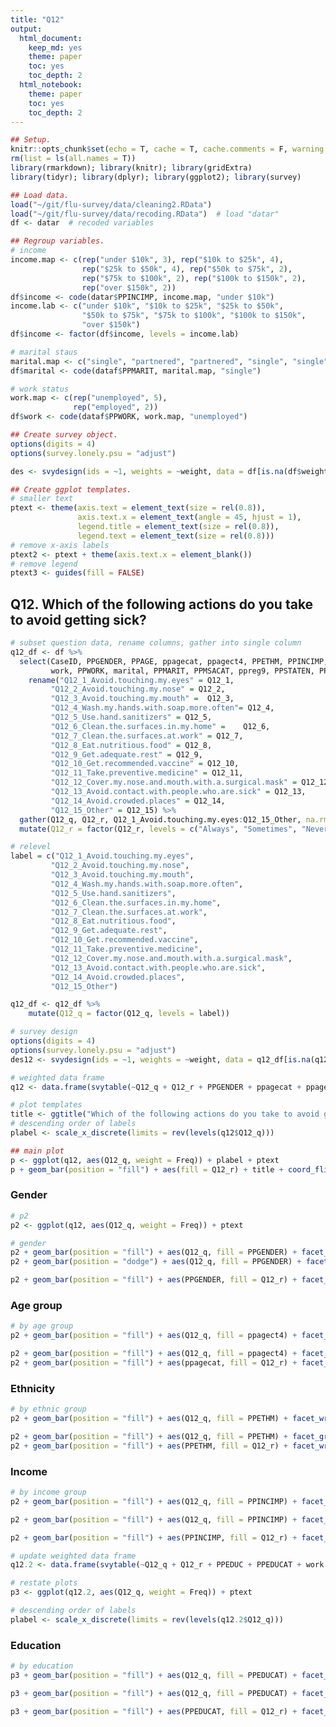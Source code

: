 ```yaml
---
title: "Q12"
output:
  html_document:
    keep_md: yes
    theme: paper
    toc: yes
    toc_depth: 2
  html_notebook:
    theme: paper
    toc: yes
    toc_depth: 2
---
```


```r
## Setup.
knitr::opts_chunk$set(echo = T, cache = T, cache.comments = F, warning = F, message = F)
rm(list = ls(all.names = T))
library(rmarkdown); library(knitr); library(gridExtra)
library(tidyr); library(dplyr); library(ggplot2); library(survey)
```

```r
## Load data.
load("~/git/flu-survey/data/cleaning2.RData")
load("~/git/flu-survey/data/recoding.RData")  # load "datar"
df <- datar  # recoded variables
```

```r
## Regroup variables.
# income
income.map <- c(rep("under $10k", 3), rep("$10k to $25k", 4),
                rep("$25k to $50k", 4), rep("$50k to $75k", 2),
                rep("$75k to $100k", 2), rep("$100k to $150k", 2),
                rep("over $150k", 2))
df$income <- code(datar$PPINCIMP, income.map, "under $10k")
income.lab <- c("under $10k", "$10k to $25k", "$25k to $50k",
                "$50k to $75k", "$75k to $100k", "$100k to $150k",
                "over $150k")
df$income <- factor(df$income, levels = income.lab)

# marital staus
marital.map <- c("single", "partnered", "partnered", "single", "single", "single")
df$marital <- code(dataf$PPMARIT, marital.map, "single")

# work status
work.map <- c(rep("unemployed", 5),
              rep("employed", 2))
df$work <- code(dataf$PPWORK, work.map, "unemployed")
```

```r
## Create survey object.
options(digits = 4)
options(survey.lonely.psu = "adjust")

des <- svydesign(ids = ~1, weights = ~weight, data = df[is.na(df$weight)==F, ])
```

```r
## Create ggplot templates.
# smaller text
ptext <- theme(axis.text = element_text(size = rel(0.8)),
               axis.text.x = element_text(angle = 45, hjust = 1),
               legend.title = element_text(size = rel(0.8)),
               legend.text = element_text(size = rel(0.8)))
# remove x-axis labels
ptext2 <- ptext + theme(axis.text.x = element_blank())
# remove legend
ptext3 <- guides(fill = FALSE)
```


## Q12. Which of the following actions do you take to avoid getting sick?


```r
# subset question data, rename columns, gather into single column
q12_df <- df %>%
  select(CaseID, PPGENDER, PPAGE, ppagecat, ppagect4, PPETHM, PPINCIMP, PPEDUC, PPEDUCAT,
         work, PPWORK, marital, PPMARIT, PPMSACAT, ppreg9, PPSTATEN, PPHOUSE, PPRENT, PPNET, Q12_1:Q12_15, weight) %>%
    rename("Q12_1_Avoid.touching.my.eyes" = Q12_1,
         "Q12_2_Avoid.touching.my.nose" = Q12_2,
         "Q12_3_Avoid.touching.my.mouth" =	Q12_3,
         "Q12_4_Wash.my.hands.with.soap.more.often"= Q12_4,
         "Q12_5_Use.hand.sanitizers" = Q12_5,
         "Q12_6_Clean.the.surfaces.in.my.home" =	Q12_6,
         "Q12_7_Clean.the.surfaces.at.work" = Q12_7,
         "Q12_8_Eat.nutritious.food" = Q12_8,
         "Q12_9_Get.adequate.rest" = Q12_9,
         "Q12_10_Get.recommended.vaccine" =	Q12_10,
         "Q12_11_Take.preventive.medicine" = Q12_11,
         "Q12_12_Cover.my.nose.and.mouth.with.a.surgical.mask" = Q12_12,
         "Q12_13_Avoid.contact.with.people.who.are.sick" = Q12_13,
         "Q12_14_Avoid.crowded.places" = Q12_14,
         "Q12_15_Other" = Q12_15) %>%
  gather(Q12_q, Q12_r, Q12_1_Avoid.touching.my.eyes:Q12_15_Other, na.rm = T) %>%
  mutate(Q12_r = factor(Q12_r, levels = c("Always", "Sometimes", "Never")))

# relevel
label = c("Q12_1_Avoid.touching.my.eyes", 
         "Q12_2_Avoid.touching.my.nose", 
         "Q12_3_Avoid.touching.my.mouth", 
         "Q12_4_Wash.my.hands.with.soap.more.often",
         "Q12_5_Use.hand.sanitizers",
         "Q12_6_Clean.the.surfaces.in.my.home",
         "Q12_7_Clean.the.surfaces.at.work",
         "Q12_8_Eat.nutritious.food",
         "Q12_9_Get.adequate.rest",
         "Q12_10_Get.recommended.vaccine",
         "Q12_11_Take.preventive.medicine",
         "Q12_12_Cover.my.nose.and.mouth.with.a.surgical.mask",
         "Q12_13_Avoid.contact.with.people.who.are.sick",
         "Q12_14_Avoid.crowded.places",
         "Q12_15_Other")

q12_df <- q12_df %>%
    mutate(Q12_q = factor(Q12_q, levels = label))

# survey design
options(digits = 4)
options(survey.lonely.psu = "adjust")
des12 <- svydesign(ids = ~1, weights = ~weight, data = q12_df[is.na(q12_df$weight)==F, ])
```

```r
# weighted data frame
q12 <- data.frame(svytable(~Q12_q + Q12_r + PPGENDER + ppagecat + ppagect4 + PPETHM + PPINCIMP, des12, round = T))

# plot templates
title <- ggtitle("Which of the following actions do you take to avoid getting sick?")
# descending order of labels
plabel <- scale_x_discrete(limits = rev(levels(q12$Q12_q)))

## main plot
p <- ggplot(q12, aes(Q12_q, weight = Freq)) + plabel + ptext
p + geom_bar(position = "fill") + aes(fill = Q12_r) + title + coord_flip()
```

### Gender
```r
# p2
p2 <- ggplot(q12, aes(Q12_q, weight = Freq)) + ptext

# gender
p2 + geom_bar(position = "fill") + aes(Q12_q, fill = PPGENDER) + facet_wrap(~Q12_r) + ggtitle("By gender") + coord_flip() + plabel
p2 + geom_bar(position = "dodge") + aes(Q12_q, fill = PPGENDER) + facet_wrap(~Q12_r) + ggtitle("By gender") + coord_flip() + plabel

p2 + geom_bar(position = "fill") + aes(PPGENDER, fill = Q12_r) + facet_wrap(~Q12_q) + coord_flip()
```

### Age group
```r
# by age group
p2 + geom_bar(position = "fill") + aes(Q12_q, fill = ppagect4) + facet_wrap(~Q12_r) + ggtitle("By age group") + plabel + coord_flip()
```

```r
p2 + geom_bar(position = "fill") + aes(Q12_q, fill = ppagect4) + facet_grid(Q12_r ~ .) + coord_flip() + plabel
p2 + geom_bar(position = "fill") + aes(ppagecat, fill = Q12_r) + facet_wrap(~Q12_q) 
```

### Ethnicity
```r
# by ethnic group
p2 + geom_bar(position = "fill") + aes(Q12_q, fill = PPETHM) + facet_wrap(~Q12_r) + ggtitle("By ethnic group") + plabel + coord_flip()
```

```r
p2 + geom_bar(position = "fill") + aes(Q12_q, fill = PPETHM) + facet_grid(Q12_r ~ .) + coord_flip() + plabel
p2 + geom_bar(position = "fill") + aes(PPETHM, fill = Q12_r) + facet_wrap(~Q12_q) 
```

### Income
```r
# by income group
p2 + geom_bar(position = "fill") + aes(Q12_q, fill = PPINCIMP) + facet_wrap(~Q12_r) + ggtitle("By income group") + plabel + coord_flip() + ptext3
```

```r
p2 + geom_bar(position = "fill") + aes(Q12_q, fill = PPINCIMP) + facet_grid(Q12_r ~ .) + coord_flip() + plabel + ptext3

p2 + geom_bar(position = "fill") + aes(PPINCIMP, fill = Q12_r) + facet_wrap(~Q12_q) + ptext2
```


```r
# update weighted data frame
q12.2 <- data.frame(svytable(~Q12_q + Q12_r + PPEDUC + PPEDUCAT + work + PPWORK + marital + PPMARIT, des12, round = T))

# restate plots
p3 <- ggplot(q12.2, aes(Q12_q, weight = Freq)) + ptext

# descending order of labels
plabel <- scale_x_discrete(limits = rev(levels(q12.2$Q12_q)))
```

### Education
```r
# by education
p3 + geom_bar(position = "fill") + aes(Q12_q, fill = PPEDUCAT) + facet_wrap(~Q12_r) + ggtitle("By education") + plabel + coord_flip()
```

```r
p3 + geom_bar(position = "fill") + aes(Q12_q, fill = PPEDUCAT) + facet_grid(Q12_r ~ .) + coord_flip() + plabel #+ ptext3

p3 + geom_bar(position = "fill") + aes(PPEDUCAT, fill = Q12_r) + facet_wrap(~Q12_q) + ptext2 + ggtitle("By education")
```







